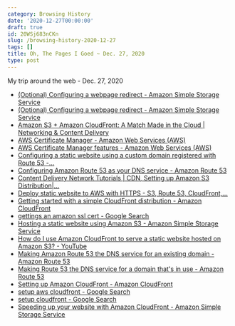 ```yaml
---
category: Browsing History
date: '2020-12-27T00:00:00'
draft: true
id: 20WSj683nCKn
slug: /browsing-history-2020-12-27
tags: []
title: Oh, The Pages I Goed ~ Dec. 27, 2020
type: post
---
```


My trip around the web - Dec. 27, 2020

- [(Optional) Configuring a webpage redirect - Amazon Simple Storage Service](https://docs.aws.amazon.com/AmazonS3/latest/dev/how-to-page-redirect.html#advanced-conditional-redirects)
- [(Optional) Configuring a webpage redirect - Amazon Simple Storage Service](https://docs.aws.amazon.com/AmazonS3/latest/dev/how-to-page-redirect.html)
- [Amazon S3 + Amazon CloudFront: A Match Made in the Cloud | Networking & Content Delivery](https://aws.amazon.com/blogs/networking-and-content-delivery/amazon-s3-amazon-cloudfront-a-match-made-in-the-cloud/)
- [AWS Certificate Manager - Amazon Web Services (AWS)](https://aws.amazon.com/certificate-manager/)
- [AWS Certificate Manager features - Amazon Web Services (AWS)](https://aws.amazon.com/certificate-manager/features/)
- [Configuring a static website using a custom domain registered with Route 53 -...](https://docs.aws.amazon.com/AmazonS3/latest/dev/website-hosting-custom-domain-walkthrough.html)
- [Configuring Amazon Route 53 as your DNS service - Amazon Route 53](https://docs.aws.amazon.com/Route53/latest/DeveloperGuide/dns-configuring.html)
- [Content Delivery Network Tutorials | CDN, Setting up Amazon S3 Distribution|...](https://aws.amazon.com/cloudfront/getting-started/S3/)
- [Deploy static website to AWS with HTTPS - S3, Route 53, CloudFront,...](https://www.youtube.com/watch?v=lB4DTqMEumY)
- [Getting started with a simple CloudFront distribution - Amazon CloudFront](https://docs.aws.amazon.com/AmazonCloudFront/latest/DeveloperGuide/GettingStarted.SimpleDistribution.html)
- [gettings an amazon ssl cert - Google Search](https://www.google.com/search?client=safari&rls=en&q=gettings+an+amazon+ssl+cert&ie=UTF-8&oe=UTF-8)
- [Hosting a static website using Amazon S3 - Amazon Simple Storage Service](https://docs.aws.amazon.com/AmazonS3/latest/dev/WebsiteHosting.html)
- [How do I use Amazon CloudFront to serve a static website hosted on Amazon S3? - YouTube](https://www.youtube.com/watch?v=DiIaoIcoKNY)
- [Making Amazon Route 53 the DNS service for an existing domain - Amazon Route 53](https://docs.aws.amazon.com/Route53/latest/DeveloperGuide/MigratingDNS.html)
- [Making Route 53 the DNS service for a domain that's in use - Amazon Route 53](https://docs.aws.amazon.com/Route53/latest/DeveloperGuide/migrate-dns-domain-in-use.html)
- [Setting up Amazon CloudFront - Amazon CloudFront](https://docs.aws.amazon.com/AmazonCloudFront/latest/DeveloperGuide/setting-up-cloudfront.html)
- [setup aws cloudfront - Google Search](https://www.google.com/search?client=safari&rls=en&q=setup+aws+cloudfront&ie=UTF-8&oe=UTF-8)
- [setup cloudfront - Google Search](https://www.google.com/search?client=safari&rls=en&q=setup+cloudfront&ie=UTF-8&oe=UTF-8)
- [Speeding up your website with Amazon CloudFront - Amazon Simple Storage Service](https://docs.aws.amazon.com/AmazonS3/latest/dev/website-hosting-cloudfront-walkthrough.html)